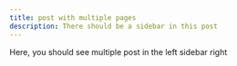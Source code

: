 ```yaml
---
title: post with multiple pages
description: There should be a sidebar in this post
---
```


Here, you should see multiple post in the left sidebar right